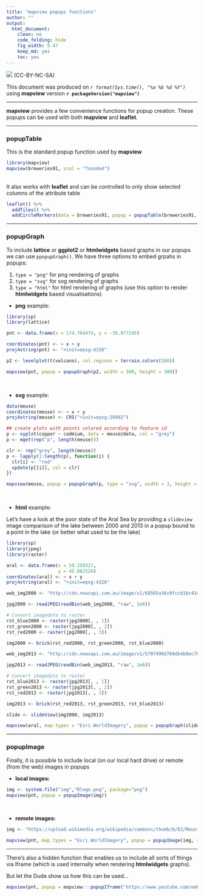 ```yaml
---
title: "mapview popups functions"
author: ""
output:
  html_document:
    clean: no
    code_folding: hide
    fig_width: 9.47
    keep_md: yes
    toc: yes
---
```


![](http://i.creativecommons.org/l/by-nc-sa/3.0/88x31.png) (CC-BY-NC-SA)

This document was produced on _`r format(Sys.time(), "%a %b %d %Y")`_ using **mapview** version **`r packageVersion("mapview")`**

------

**mapview** provides a few convenience functions for popup creation. These popups can be used with both **mapview** and **leaflet**.

------

### popupTable

This is the standard popup function used by **mapview**

```r
library(mapview)
mapview(breweries91, zcol = "founded")
```

<br>
It also works with **leaflet** and can be controlled to only show selected columns of the attribute table

```r
leaflet() %>% 
  addTiles() %>% 
  addCircleMarkers(data = breweries91, popup = popupTable(breweries91, zcol = c("brewery", "village", "founded")))
```

------

### popupGraph

To include **lattice** or **ggplot2** or **htmlwidgets** based graphs in our popups we can use `ppopupGraph()`. We have three options to embed grpahs in popups:

1. `type = "png"` for png rendering of graphs
2. `type = "svg"` for svg rendering of graphs
3. `type = "html"` for html rendering of graphs (use this option to render **htmlwidgets** based visualisations)

* __png__ example:

```r
library(sp)
library(lattice)

pnt <- data.frame(x = 174.764474, y = -36.877245)

coordinates(pnt) <- ~ x + y
proj4string(pnt) <- "+init=epsg:4326"

p2 <- levelplot(t(volcano), col.regions = terrain.colors(100))

mapview(pnt, popup = popupGraph(p2, width = 300, height = 300))
```

<br>

* __svg__ example:

```r
data(meuse)
coordinates(meuse) <- ~ x + y
proj4string(meuse) <- CRS("+init=epsg:28992")

## create plots with points colored according to feature id
p <- xyplot(copper ~ cadmium, data = meuse@data, col = "grey")
p <- mget(rep("p", length(meuse)))

clr <- rep("grey", length(meuse))
p <- lapply(1:length(p), function(i) {
  clr[i] <- "red"
  update(p[[i]], col = clr)
})

mapview(meuse, popup = popupGraph(p, type = "svg", width = 3, height = 2.5))
```

<br>

* __html__ example:

Let's have a look at the poor state of the Aral Sea by providing a `slideview` image comparison of the lake between 2000 and 2013 in a popup bound to a point in the lake (or better what used to be the lake)

```r
library(sp)
library(jpeg)
library(raster)

aral <- data.frame(x = 59.250327, 
                   y = 45.082526)
coordinates(aral) <- ~ x + y
proj4string(aral) <- "+init=epsg:4326"

web_img2000 <- "http://cdn.newsapi.com.au/image/v1/68565a36c0fccb1bc43c09d96e8fb029"

jpg2000 <- readJPEG(readBin(web_img2000, "raw", 1e6))

# Convert imagedata to raster
rst_blue2000 <- raster(jpg2000[, , 1])
rst_green2000 <- raster(jpg2000[, , 2])
rst_red2000 <- raster(jpg2000[, , 3])

img2000 <- brick(rst_red2000, rst_green2000, rst_blue2000)

web_img2013 <- "http://cdn.newsapi.com.au/image/v1/5707499d769db4b8ec76e8df61933f2a"

jpg2013 <- readJPEG(readBin(web_img2013, "raw", 1e6))

# Convert imagedata to raster
rst_blue2013 <- raster(jpg2013[, , 1])
rst_green2013 <- raster(jpg2013[, , 2])
rst_red2013 <- raster(jpg2013[, , 3])

img2013 <- brick(rst_red2013, rst_green2013, rst_blue2013)

slide <- slideView(img2000, img2013)

mapview(aral, map.types = "Esri.WorldImagery", popup = popupGraph(slide, type = "html"))
```

------

### popupImage

Finally, it is possible to include local (on our local hard drive) or remote (from the web) images in popups

* __local images:__

```r
img <- system.file("img","Rlogo.png", package="png")
mapview(pnt, popup = popupImage(img))
```

<br>

* __remote images:__

```r
img <- "https://upload.wikimedia.org/wikipedia/commons/thumb/6/62/Mount_Eden.jpg/640px-Mount_Eden.jpg"

mapview(pnt, map.types = "Esri.WorldImagery", popup = popupImage(img, src = "remote"))
```

------

There's also a hidden function that enables us to include all sorts of things via Iframe (which is used internally when rendering **htmlwidgets** graphs).

But let the Dude show us how this can be used...

```r
mapview(pnt, popup = mapview:::popupIframe("https://www.youtube.com/embed/iApz08Bh53w?autoplay=1", width = 300, height = 225))
```
